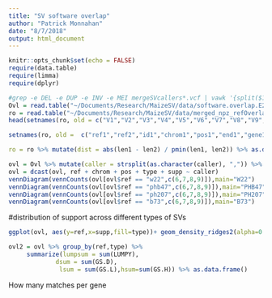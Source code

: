 ```yaml
---
title: "SV software overlap"
author: "Patrick Monnahan"
date: "8/7/2018"
output: html_document
---
```


```r
knitr::opts_chunk$set(echo = FALSE)
require(data.table)
require(limma)
require(dplyr)

#grep -e DEL -e DUP -e INV -e MEI mergeSVcallers*.vcf | vawk '{split($1,a,"\."); print a[3],$2,$3,I$NCOL,I$TAGS}' > software.overlap.E2.txt
Ovl = read.table("~/Documents/Research/MaizeSV/data/software.overlap.E2.txt", header=T)
ro = read.table("~/Documents/Research/MaizeSV/data/merged_npz_refOverlap2.txt")
head(setnames(ro, old = c("V1","V2","V3","V4","V5","V6","V7","V8","V9","V10","V11","V12","V13","V14","V15","V16","V17","V18","V19"), new = c("ref1","ref2","id1","chrom1","pos1","end1","gene1","id2","chrom2","pos2","end2","gene2","info","type1","type2","len1","len2","sup1","sup2"))

setnames(ro, old =  c("ref1","ref2","id1","chrom1","pos1","end1","gene1","id2","chrom2","pos2","end2","gene2","info","type1","type2","len1","len2","sup1","sup2"), new = c("ref2","ref1","id2","chrom2","pos2","end2","gene2","id1","chrom1","pos1","end1","gene1","info","type2","type1","len2","len1","sup2","sup1"))

ro = ro %>% mutate(dist = abs(len1 - len2) / pmin(len1, len2)) %>% as.data.frame()


```


```r
ovl = Ovl %>% mutate(caller = strsplit(as.character(caller), ",")) %>% unnest(caller)
ovl = dcast(ovl, ref + chrom + pos + type + supp ~ caller)
vennDiagram(vennCounts(ovl[ovl$ref == "w22",c(6,7,8,9)]),main="W22")
vennDiagram(vennCounts(ovl[ovl$ref == "phb47",c(6,7,8,9)]),main="PHB47")
vennDiagram(vennCounts(ovl[ovl$ref == "ph207",c(6,7,8,9)]),main="PH207")
vennDiagram(vennCounts(ovl[ovl$ref == "b73",c(6,7,8,9)]),main="B73")
```

#distribution of support across different types of SVs
```r
ggplot(ovl, aes(y=ref,x=supp,fill=type))+ geom_density_ridges2(alpha=0.4) + xlab("Support")

ovl2 = ovl %>% group_by(ref,type) %>% 
     summarize(lumpsum = sum(LUMPY),
             dsum = sum(GS.D),
              lsum = sum(GS.L),hsum=sum(GS.H)) %>% as.data.frame()
```

How many matches per gene
```r

```

